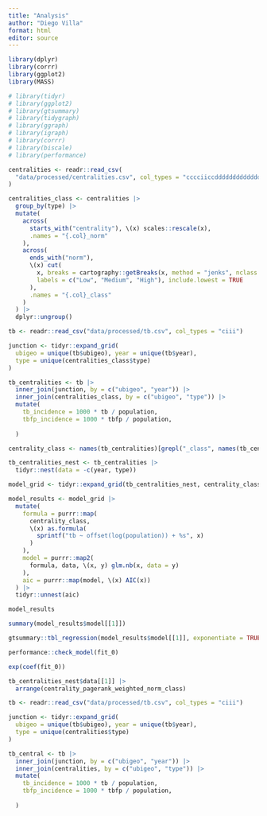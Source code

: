 ```yaml
---
title: "Analysis"
author: "Diego Villa"
format: html
editor: source
---
```


```r
library(dplyr)
library(corrr)
library(ggplot2)
library(MASS)
```

```r
# library(tidyr)
# library(ggplot2)
# library(gtsummary)
# library(tidygraph)
# library(ggraph)
# library(igraph)
# library(corrr)
# library(biscale)
# library(performance)
```

```r
centralities <- readr::read_csv(
  "data/processed/centralities.csv", col_types = "cccciiccddddddddddddd"
)
```

```r
centralities_class <- centralities |> 
  group_by(type) |> 
  mutate(
    across(
      starts_with("centrality"), \(x) scales::rescale(x), 
      .names = "{.col}_norm"
    ),
    across(
      ends_with("norm"), 
      \(x) cut(
        x, breaks = cartography::getBreaks(x, method = "jenks", nclass = 3), 
        labels = c("Low", "Medium", "High"), include.lowest = TRUE
      ),
      .names = "{.col}_class"
    )
  ) |> 
  dplyr::ungroup()
```

```r
tb <- readr::read_csv("data/processed/tb.csv", col_types = "ciii")
```

```r
junction <- tidyr::expand_grid(
  ubigeo = unique(tb$ubigeo), year = unique(tb$year), 
  type = unique(centralities_class$type)
)
```

```r
tb_centralities <- tb |> 
  inner_join(junction, by = c("ubigeo", "year")) |> 
  inner_join(centralities_class, by = c("ubigeo", "type")) |> 
  mutate(
    tb_incidence = 1000 * tb / population,
    tbfp_incidence = 1000 * tbfp / population,
    
  )
```

```r
centrality_class <- names(tb_centralities)[grepl("_class", names(tb_centralities))]
```

```r
tb_centralities_nest <- tb_centralities |> 
  tidyr::nest(data = -c(year, type))
```

```r
model_grid <- tidyr::expand_grid(tb_centralities_nest, centrality_class)
```

```r
model_results <- model_grid |> 
  mutate(
    formula = purrr::map(
      centrality_class, 
      \(x) as.formula(
        sprintf("tb ~ offset(log(population)) + %s", x)
      )
    ),
    model = purrr::map2(
      formula, data, \(x, y) glm.nb(x, data = y)
    ),
    aic = purrr::map(model, \(x) AIC(x))
  ) |> 
  tidyr::unnest(aic)
```

```r
model_results
```

```r
summary(model_results$model[[1]])
```

```r
gtsummary::tbl_regression(model_results$model[[1]], exponentiate = TRUE)
```


```r
performance::check_model(fit_0)
```


```r
exp(coef(fit_0))
```

```r
tb_centralities_nest$data[[1]] |> 
  arrange(centrality_pagerank_weighted_norm_class)
```








```r
tb <- readr::read_csv("data/processed/tb.csv", col_types = "ciii")
```

```r
junction <- tidyr::expand_grid(
  ubigeo = unique(tb$ubigeo), year = unique(tb$year), 
  type = unique(centralities$type)
)
```

```r
tb_central <- tb |> 
  inner_join(junction, by = c("ubigeo", "year")) |> 
  inner_join(centralities, by = c("ubigeo", "type")) |> 
  mutate(
    tb_incidence = 1000 * tb / population,
    tbfp_incidence = 1000 * tbfp / population,
    
  )
```


